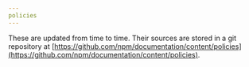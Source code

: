 ```yaml
---
policies
---
```


These are updated from time to time.  Their sources are stored in a git
repository at [https://github.com/npm/documentation/content/policies](https://github.com/npm/documentation/content/policies).

<Index />
